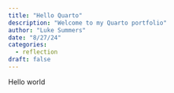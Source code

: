 ```yaml
---
title: "Hello Quarto"
description: "Welcome to my Quarto portfolio"
author: "Luke Summers"
date: "8/27/24"
categories:
  - reflection
draft: false
---
```

Hello world